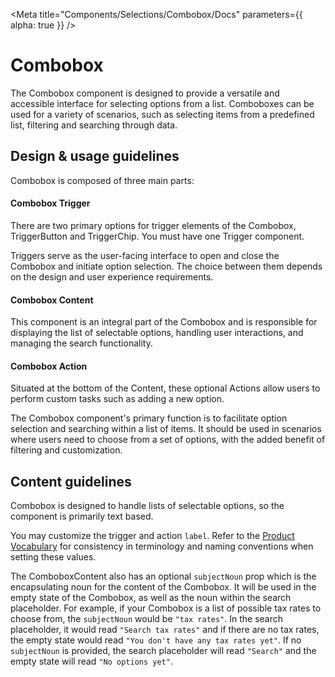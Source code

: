 
<Meta
  title="Components/Selections/Combobox/Docs"
  parameters={{ alpha: true }}
/>

# Combobox

The Combobox component is designed to provide a versatile and accessible
interface for selecting options from a list. Comboboxes can be used for a
variety of scenarios, such as selecting items from a predefined list, filtering
and searching through data.

## Design & usage guidelines

Combobox is composed of three main parts:

#### Combobox Trigger

There are two primary options for trigger elements of the Combobox,
TriggerButton and TriggerChip. You must have one Trigger component.

Triggers serve as the user-facing interface to open and close the Combobox and
initiate option selection. The choice between them depends on the design and
user experience requirements.

#### Combobox Content

This component is an integral part of the Combobox and is responsible for
displaying the list of selectable options, handling user interactions, and
managing the search functionality.

#### Combobox Action

Situated at the bottom of the Content, these optional Actions allow users to
perform custom tasks such as adding a new option.

The Combobox component's primary function is to facilitate option selection and
searching within a list of items. It should be used in scenarios where users
need to choose from a set of options, with the added benefit of filtering and
customization.

## Content guidelines

Combobox is designed to handle lists of selectable options, so the component is
primarily text based.

You may customize the trigger and action `label`. Refer to the
[Product Vocabulary](../?path=/docs/content-product-vocabulary--page) for
consistency in terminology and naming conventions when setting these values.

The ComboboxContent also has an optional `subjectNoun` prop which is the
encapsulating noun for the content of the Combobox. It will be used in the empty
state of the Combobox, as well as the noun within the search placeholder. For
example, if your Combobox is a list of possible tax rates to choose from, the
`subjectNoun` would be `"tax rates"`. In the search placeholder, it would read
`"Search tax rates"` and if there are no tax rates, the empty state would read
`"You don't have any tax rates yet"`. If no `subjectNoun` is provided, the
search placeholder will read `"Search"` and the empty state will read
`"No options yet"`.
